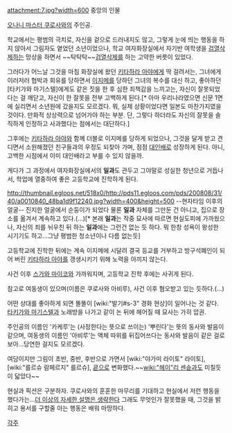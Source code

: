 attachment:7.jpg?width=600
중앙의 인물

[[오나니 마스터 쿠로사와]]의 주인공.

학교에서는 평범의 극치로, 자신을 겉으로 드러내지도 않고, 그렇게 눈에 띄는 행동을 하지 않아서 그림자도 옅었던 소년이었으나, 학교 여자화장실에서 자기반 여학생을 [[검열삭제]]하는 망상을 하면서 ~~탁탁탁~~[[검열삭제]]를 하는 고약한 버릇이 있었다.

{{{#!html
<div style="border: 3px solid Orange;padding:10px;margin-bottom:0px"><b style="font-size:18px">주의! 내용 누설이 있습니다.</b>

본 항목과 하위 항목 또는 이 틀 아래에 있는 내용은 <b>작품의 줄거리나 결말, 반전 요소를 설명하고 있습니다.</b>
작품의 내용 누설을 원하지 않는다면 이 문서를 닫아 주세요.</div>}}}

그러다가 어느날 그것을 마침 화장실에 왔던 [[키타하라 아야]]에게 딱 걸려서는, 그녀에게 이러저러 협박과 회유를 당하면서 [[이지메]]를 당하던 그녀의 복수를 대신 하고, 좋아하던 [타키가와 마기스텔]에게도 같은 짓을 한 후 심한 죄책감을 느끼고는, 자신이 잘못되었다는 걸 깨닫고, 자신이 한 잘못을 전부 고백하게 된다.[* 아마 우리나라였으면 신문 1면에 실리면서 소년원에 갔을지도 모르겠다. 뭐, 실제 상황이었다면 일본도 마찬가지였을 것이다. 만화적 상상력으로 넘어가야 하는 부분. 단, 그렇다 하더라도 자신의 잘못을 솔직하게 인정하고 사과했다는 점에서는 대단하다.]

그후에는 [[키타하라 아야]]와 함께 더블로 이지메를 당하게 되었으나, 그것을 달게 받고 견디면서 소원해졌던 친구들과의 우정도 되찾아 가며, 점점 [[대인배]]로 성장하게 된다. 아니, 고백한 시점에서 이미 대인배라고 부를 수 있지 않을까.

게다가 그 과정에서 여자화장실에서의 '''일과'''도 관두고 그야말로 성실한 청년으로 거듭나서, 학업에 열중하여 좋은 고등학교에 진학하게 된다.

http://thumbnail.egloos.net/518x0/http://pds11.egloos.com/pds/200808/31/40/a0010840_48ba1d9f12240.jpg?width=400&height=500
--현자타임 이후의 얼굴-- 진지한 얼굴에서 순둥이가 되었다
물론 '''일과''' 자체를 그만둔 건 아니고, 집으로 장소를 옮겨서 계속하고 있다.(…)[* 본래 '''일과'''는 작중 묘사에 따르면 현실도피에 가까웠으나, 자신의 죄를 뉘우친 뒤 하는 '''일과'''에는 그런건 없는 듯 하다. 뭐 한창 성욕이 왕성한 시기기도 하고...그냥 평범한 청소년이나 다름 없는듯]

고등학교에 진학한 뒤에는 계속 이지메에 시달려 결국 등교를 거부하고 방구석폐인이 되어 버린 [[키타하라 아야]]를 갱생시키기 위해 노력을 아끼지 않는다.

사건 이후 [[스가와 마이코]]와 가까워지며, 고등학교 진학 후에는 사귀게 된다.

참고로 여동생이 있으며(이름은 쿠로사와 아비루), 사건 이후 혐오받고 있는 듯하다.(…)

어떤 상대를 좋아하게 되면 똘똘이 [wiki:"발기#s-3" 경화 현상]이 일어나는 것 같다. [[타키가와 마기스텔]]과 노래방을 나가고 같이 논 뒤에 헤어질 때 묘사는 가히 압권.

주인공의 이름인 '카케루'는 (사정한다는 뜻으로 쓰이는) '뿌린다'는 뜻의 동사와 발음이 같으며, 여동생의 이름인 '아비루'는 액체 따위를 뒤집어쓰다는 동사와 발음이 같은 걸로 보아…당연한 걸지도 모르겠다.

여담이지만 그림이 초반, 중반, 후반으로 가면서 [wiki:"야가미 라이토" 라이토], [wiki:"를르슈 람페르지" 를르슈], [[쿈]]으로 변화했다.~~[[wiki:"헤이"리 센슌]]과도 미칠듯이 닯았다~~

현실과 픽션은 구분하자. 쿠로사와의 훈훈한 마무리를 기대하고 현실에서 저런 행동을 했다가는...[[더 이상의 자세한 설명은 생략한다]] 그래도 무엇인가 잘못했을 때, 그것을 밝히고 용서를 구할줄 아는 행동은 배워 마땅하다.

[[각주]]
